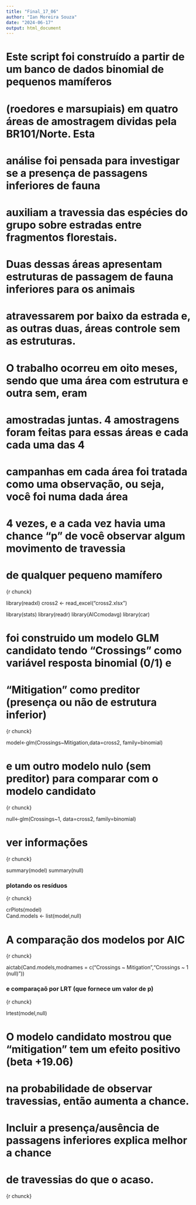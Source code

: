 ---
title: "Final_17_06"
author: "Ian Moreira Souza"
date: "2024-06-17"
output: html_document
---
# Este script foi construído a partir de um banco de dados binomial de pequenos mamíferos
# (roedores e marsupiais) em quatro áreas de amostragem dividas pela BR101/Norte. Esta
# análise foi pensada para investigar se a presença de passagens inferiores de fauna       
# auxiliam a travessia das espécies do grupo sobre estradas entre fragmentos florestais. 
# Duas dessas áreas apresentam estruturas de passagem de fauna inferiores para os animais  
# atravessarem por baixo da estrada e, as outras duas, áreas controle sem as estruturas.
# O trabalho ocorreu em oito meses, sendo que uma área com estrutura e outra sem, eram     
# amostradas juntas. 4 amostragens foram feitas para essas áreas e cada cada uma das 4     
# campanhas em cada área foi tratada como uma observação, ou seja, você foi numa dada área 
# 4 vezes, e a cada vez havia uma chance "p" de você observar algum movimento de travessia 
# de qualquer pequeno mamífero

{r chunck}

library(readxl)
cross2 <- read_excel("cross2.xlsx")

library(stats)
library(readr)
library(AICcmodavg)
library(car)


# foi construido um modelo GLM candidato tendo "Crossings" como variável resposta binomial (0/1) e 
# "Mitigation" como preditor (presença ou não de estrutura inferior)

{r chunck}

model<-glm(Crossings~Mitigation,data=cross2, family=binomial) 


# e um outro modelo nulo (sem preditor) para comparar com o modelo candidato

{r chunck}

null<-glm(Crossings~1, data=cross2, family=binomial) 


# ver informações

{r chunck}

summary(model)
summary(null)


###  plotando os resíduos

{r chunck}

crPlots(model)     
Cand.models <- list(model,null)

# A comparação dos modelos por AIC

{r chunck}

aictab(Cand.models,modnames = c("Crossings ~ Mitigation","Crossings ~ 1 (null)"))


###  e comparaçaõ por LRT (que fornece um valor de p)

{r chunck}

lrtest(model,null)


# O modelo candidato mostrou que "mitigation" tem um efeito positivo (beta +19.06)
# na probabilidade de observar travessias, então aumenta a chance.
# Incluir a presença/ausência de passagens inferiores explica melhor a chance 
# de travessias do que o acaso.


{r chunck}